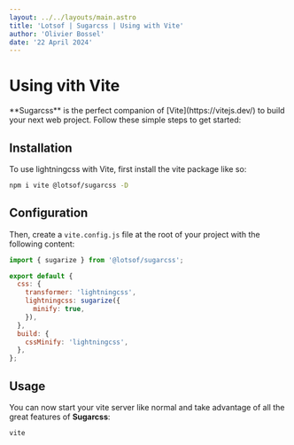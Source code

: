 ```yaml
---
layout: ../../layouts/main.astro
title: 'Lotsof | Sugarcss | Using with Vite'
author: 'Olivier Bossel'
date: '22 April 2024'
---
```


# Using vith Vite

<div class="typo-lead">
  **Sugarcss** is the perfect companion of [Vite](https://vitejs.dev/) to build
  your next web project. Follow these simple steps to get started:
</div>

## Installation

To use lightningcss with Vite, first install the vite package like so:

```bash
npm i vite @lotsof/sugarcss -D
```

## Configuration

Then, create a `vite.config.js` file at the root of your project with the following content:

```js
import { sugarize } from '@lotsof/sugarcss';

export default {
  css: {
    transformer: 'lightningcss',
    lightningcss: sugarize({
      minify: true,
    }),
  },
  build: {
    cssMinify: 'lightningcss',
  },
};
```

## Usage

You can now start your vite server like normal and take advantage of all the great features of **Sugarcss**:

```bash
vite
```
